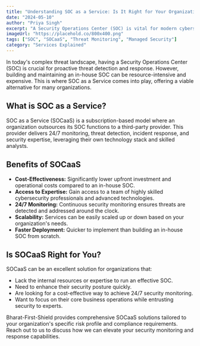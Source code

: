 ```yaml
---
title: "Understanding SOC as a Service: Is It Right for Your Organization?"
date: "2024-05-10"
author: "Priya Singh"
excerpt: "A Security Operations Center (SOC) is vital for modern cybersecurity. SOC as a Service offers a flexible and cost-effective way for organizations to access advanced threat monitoring..."
imageUrl: "https://placehold.co/800x400.png"
tags: ["SOC", "SOCaaS", "Threat Monitoring", "Managed Security"]
category: "Services Explained"
---
```


In today's complex threat landscape, having a Security Operations Center (SOC) is crucial for proactive threat detection and response. However, building and maintaining an in-house SOC can be resource-intensive and expensive. This is where SOC as a Service comes into play, offering a viable alternative for many organizations.

## What is SOC as a Service?

SOC as a Service (SOCaaS) is a subscription-based model where an organization outsources its SOC functions to a third-party provider. This provider delivers 24/7 monitoring, threat detection, incident response, and security expertise, leveraging their own technology stack and skilled analysts.

## Benefits of SOCaaS

- **Cost-Effectiveness:** Significantly lower upfront investment and operational costs compared to an in-house SOC.
- **Access to Expertise:** Gain access to a team of highly skilled cybersecurity professionals and advanced technologies.
- **24/7 Monitoring:** Continuous security monitoring ensures threats are detected and addressed around the clock.
- **Scalability:** Services can be easily scaled up or down based on your organization's needs.
- **Faster Deployment:** Quicker to implement than building an in-house SOC from scratch.

## Is SOCaaS Right for You?

SOCaaS can be an excellent solution for organizations that:
- Lack the internal resources or expertise to run an effective SOC.
- Need to enhance their security posture quickly.
- Are looking for a cost-effective way to achieve 24/7 security monitoring.
- Want to focus on their core business operations while entrusting security to experts.

Bharat-First-Shield provides comprehensive SOCaaS solutions tailored to your organization's specific risk profile and compliance requirements. Reach out to us to discuss how we can elevate your security monitoring and response capabilities.
